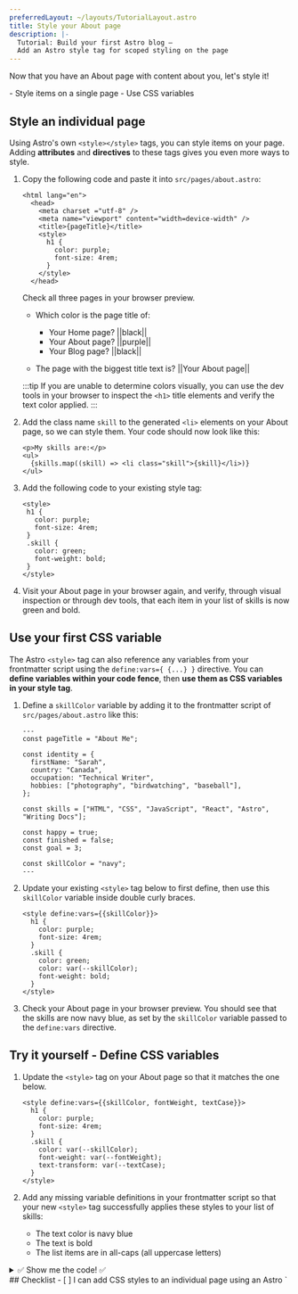 ```yaml
---
preferredLayout: ~/layouts/TutorialLayout.astro
title: Style your About page
description: |-
  Tutorial: Build your first Astro blog —
  Add an Astro style tag for scoped styling on the page
---
```



Now that you have an About page with content about you, let's style it!

<PreCheck>
  - Style items on a single page
  - Use CSS variables
</PreCheck>


## Style an individual page

Using Astro's own `<style></style>` tags, you can style items on your page. Adding **attributes** and **directives** to these tags gives you even more ways to style.

1. Copy the following code and paste it into `src/pages/about.astro`:

    ```astro title="src/pages/about.astro" ins={6-11}
    <html lang="en">
      <head>
        <meta charset ="utf-8" />
        <meta name="viewport" content="width=device-width" />
        <title>{pageTitle}</title>
        <style>
          h1 {
            color: purple;
            font-size: 4rem;
          }
        </style>
      </head> 

    ```

    Check all three pages in your browser preview.
    
    - Which color is the page title of:

        - Your Home page?  ||black||
        - Your About page? ||purple||
        - Your Blog page? ||black||

    - The page with the biggest title text is? ||Your About page||

    :::tip
    If you are unable to determine colors visually, you can use the dev tools in your browser to inspect the `<h1>` title elements and verify the text color applied.
    :::

2. Add the class name `skill` to the generated `<li>` elements on your About page, so we can style them. Your code should now look like this:

    ```astro title="src/pages/about.astro" 'class="skill"'
    <p>My skills are:</p>
    <ul>
      {skills.map((skill) => <li class="skill">{skill}</li>)}
    </ul>
    ```

3. Add the following code to your existing style tag:

     ```astro title="src/pages/about.astro" ins={6-9}
    <style>
      h1 {
        color: purple;
        font-size: 4rem;
      }
      .skill {
        color: green;
        font-weight: bold;
      }
    </style>
    ```



  4. Visit your About page in your browser again, and verify, through visual inspection or through dev tools, that each item in your list of skills is now green and bold.

## Use your first CSS variable
The Astro `<style>` tag can also reference any variables from your frontmatter script using the `define:vars={ {...} }` directive. You can **define variables within your code fence**, then **use them as CSS variables in your style tag**.

1. Define a `skillColor` variable by adding it to the frontmatter script of `src/pages/about.astro` like this:

    ```astro title="src/pages/about.astro" ins={17}
    ---
    const pageTitle = "About Me";

    const identity = {
      firstName: "Sarah",
      country: "Canada",
      occupation: "Technical Writer",
      hobbies: ["photography", "birdwatching", "baseball"],
    };

    const skills = ["HTML", "CSS", "JavaScript", "React", "Astro", "Writing Docs"];

    const happy = true;
    const finished = false;
    const goal = 3;
  
    const skillColor = "navy";
    ---
    ```

2. Update your existing `<style>` tag below to first define, then use this `skillColor` variable inside double curly braces.

    ```astro title="src/pages/about.astro" "define:vars={{skillColor}}" "var(--skillColor)" del={7} ins={8}
    <style define:vars={{skillColor}}> 
      h1 {
        color: purple;
        font-size: 4rem;
      }
      .skill {
        color: green;
        color: var(--skillColor);
        font-weight: bold;
      }
    </style>
    ```

3. Check your About page in your browser preview. You should see that the skills are now navy blue, as set by the `skillColor` variable passed to the `define:vars` directive.

<Box icon="puzzle-piece">

## Try it yourself - Define CSS variables
 
 1. Update the `<style>` tag on your About page so that it matches the one below. 

    ```astro title="src/pages/about.astro"
    <style define:vars={{skillColor, fontWeight, textCase}}>
      h1 {
        color: purple;
        font-size: 4rem;
      }
      .skill {
        color: var(--skillColor);
        font-weight: var(--fontWeight);
        text-transform: var(--textCase);
      }
    </style>
    ```
 
 2. Add any missing variable definitions in your frontmatter script so that your new `<style>` tag successfully applies these styles to your list of skills:
    - The text color is navy blue
    - The text is bold
    - The list items are in all-caps (all uppercase letters)

<details>
<summary>✅ Show me the code! ✅</summary>

```astro title="src/pages/about.astro" ins={18-19}
---
const pageTitle = "About Me";

const identity = {
  firstName: "Sarah",
  country: "Canada",
  occupation: "Technical Writer",
  hobbies: ["photography", "birdwatching", "baseball"],
};

const skills = ["HTML", "CSS", "JavaScript", "React", "Astro", "Writing Docs"];

const happy = true;
const finished = false;
const goal = 3;

const skillColor = "navy";
const fontWeight = "bold";
const textCase = "uppercase";
---
```
</details>

</Box>



<Box icon="check-list">
## Checklist

<Checklist>
- [ ] I can add CSS styles to an individual page using an Astro `<style>` tag.
- [ ] I can use variables to style elements on the page.
</Checklist>
</Box>

### Resources
- [Astro syntax vs JSX - comparison](/en/core-concepts/astro-components/#differences-between-astro-and-jsx)

- [Astro `<style>` tag](/en/guides/styling/#styling-in-astro)

- [CSS variables in Astro](/en/guides/styling/#css-variables)



